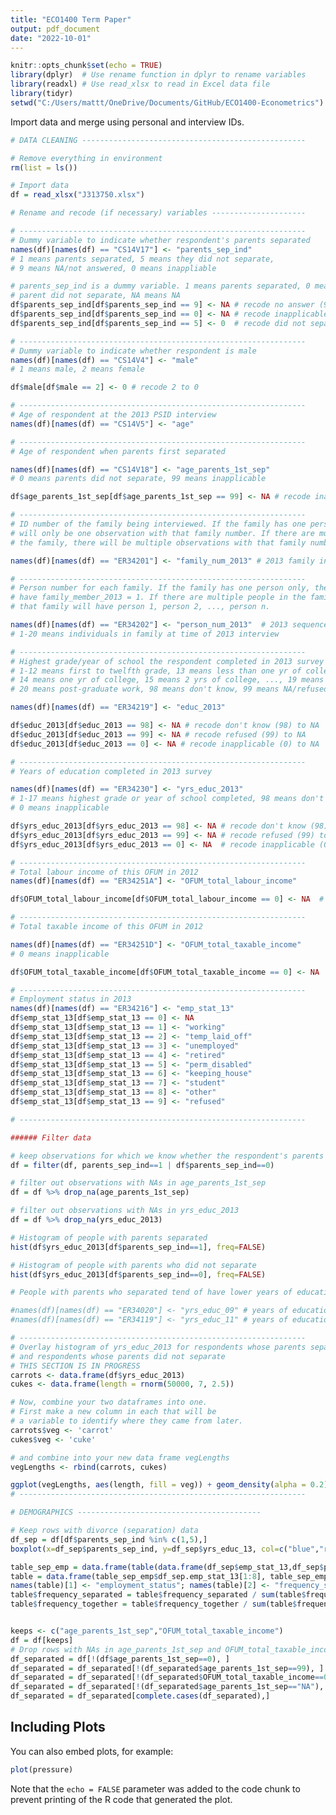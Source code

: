 ```yaml
---
title: "ECO1400 Term Paper"
output: pdf_document
date: "2022-10-01"
---
```


```r
knitr::opts_chunk$set(echo = TRUE)
library(dplyr)  # Use rename function in dplyr to rename variables
library(readxl) # Use read_xlsx to read in Excel data file
library(tidyr)
setwd("C:/Users/mattt/OneDrive/Documents/GitHub/ECO1400-Econometrics")
```

Import data and merge using personal and interview IDs. 
```r
# DATA CLEANING --------------------------------------------------

# Remove everything in environment
rm(list = ls())

# Import data
df = read_xlsx("J313750.xlsx")

# Rename and recode (if necessary) variables ---------------------

# ----------------------------------------------------------------
# Dummy variable to indicate whether respondent's parents separated
names(df)[names(df) == "CS14V17"] <- "parents_sep_ind"
# 1 means parents separated, 5 means they did not separate, 
# 9 means NA/not answered, 0 means inappliable

# parents_sep_ind is a dummy variable. 1 means parents separated, 0 means
# parent did not separate, NA means NA
df$parents_sep_ind[df$parents_sep_ind == 9] <- NA # recode no answer (9) to NA
df$parents_sep_ind[df$parents_sep_ind == 0] <- NA # recode inapplicable (0) to NA
df$parents_sep_ind[df$parents_sep_ind == 5] <- 0  # recode did not separate (5) to 0

# ----------------------------------------------------------------
# Dummy variable to indicate whether respondent is male
names(df)[names(df) == "CS14V4"] <- "male"
# 1 means male, 2 means female

df$male[df$male == 2] <- 0 # recode 2 to 0

# ----------------------------------------------------------------
# Age of respondent at the 2013 PSID interview
names(df)[names(df) == "CS14V5"] <- "age"

# ----------------------------------------------------------------
# Age of respondent when parents first separated

names(df)[names(df) == "CS14V18"] <- "age_parents_1st_sep"
# 0 means parents did not separate, 99 means inapplicable

df$age_parents_1st_sep[df$age_parents_1st_sep == 99] <- NA # recode inapplicable (99) to NA

# ----------------------------------------------------------------
# ID number of the family being interviewed. If the family has one person only, there
# will only be one observation with that family number. If there are multiple people in
# the family, there will be multiple observations with that family number.

names(df)[names(df) == "ER34201"] <- "family_num_2013" # 2013 family interview number

# ----------------------------------------------------------------
# Person number for each family. If the family has one person only, then that family will
# have family_member_2013 = 1. If there are multiple people in the family (e.g. n>2 people),
# that family will have person 1, person 2, ..., person n.

names(df)[names(df) == "ER34202"] <- "person_num_2013"  # 2013 sequence number
# 1-20 means individuals in family at time of 2013 interview

# ----------------------------------------------------------------
# Highest grade/year of school the respondent completed in 2013 survey
# 1-12 means first to twelfth grade, 13 means less than one yr of college,
# 14 means one yr of college, 15 means 2 yrs of college, ..., 19 means college graduate,
# 20 means post-graduate work, 98 means don't know, 99 means NA/refused, 0 means inap

names(df)[names(df) == "ER34219"] <- "educ_2013"

df$educ_2013[df$educ_2013 == 98] <- NA # recode don't know (98) to NA
df$educ_2013[df$educ_2013 == 99] <- NA # recode refused (99) to NA
df$educ_2013[df$educ_2013 == 0] <- NA # recode inapplicable (0) to NA

# ----------------------------------------------------------------
# Years of education completed in 2013 survey

names(df)[names(df) == "ER34230"] <- "yrs_educ_2013"
# 1-17 means highest grade or year of school completed, 98 means don't know, 99 NA,
# 0 means inapplicable

df$yrs_educ_2013[df$yrs_educ_2013 == 98] <- NA # recode don't know (98) to NA
df$yrs_educ_2013[df$yrs_educ_2013 == 99] <- NA # recode refused (99) to NA
df$yrs_educ_2013[df$yrs_educ_2013 == 0] <- NA  # recode inapplicable (0) to NA

# ----------------------------------------------------------------
# Total labour income of this OFUM in 2012
names(df)[names(df) == "ER34251A"] <- "OFUM_total_labour_income"

df$OFUM_total_labour_income[df$OFUM_total_labour_income == 0] <- NA  # recode inapplicable (0) to NA

# ----------------------------------------------------------------
# Total taxable income of this OFUM in 2012

names(df)[names(df) == "ER34251D"] <- "OFUM_total_taxable_income"
# 0 means inapplicable

df$OFUM_total_taxable_income[df$OFUM_total_taxable_income == 0] <- NA  # recode inapplicable (0) to NA

# ----------------------------------------------------------------
# Employment status in 2013
names(df)[names(df) == "ER34216"] <- "emp_stat_13"
df$emp_stat_13[df$emp_stat_13 == 0] <- NA
df$emp_stat_13[df$emp_stat_13 == 1] <- "working"
df$emp_stat_13[df$emp_stat_13 == 2] <- "temp_laid_off"
df$emp_stat_13[df$emp_stat_13 == 3] <- "unemployed"
df$emp_stat_13[df$emp_stat_13 == 4] <- "retired"
df$emp_stat_13[df$emp_stat_13 == 5] <- "perm_disabled"
df$emp_stat_13[df$emp_stat_13 == 6] <- "keeping_house"
df$emp_stat_13[df$emp_stat_13 == 7] <- "student"
df$emp_stat_13[df$emp_stat_13 == 8] <- "other"
df$emp_stat_13[df$emp_stat_13 == 9] <- "refused"

# ----------------------------------------------------------------

###### Filter data

# keep observations for which we know whether the respondent's parents separated
df = filter(df, parents_sep_ind==1 | df$parents_sep_ind==0)

# filter out observations with NAs in age_parents_1st_sep
df = df %>% drop_na(age_parents_1st_sep)

# filter out observations with NAs in yrs_educ_2013
df = df %>% drop_na(yrs_educ_2013)

# Histogram of people with parents separated
hist(df$yrs_educ_2013[df$parents_sep_ind==1], freq=FALSE)

# Histogram of people with parents who did not separate
hist(df$yrs_educ_2013[df$parents_sep_ind==0], freq=FALSE)

# People with parents who separated tend of have lower years of education

#names(df)[names(df) == "ER34020"] <- "yrs_educ_09" # years of education in 2009 survey
#names(df)[names(df) == "ER34119"] <- "yrs_educ_11" # years of education in 2011 survey

# ----------------------------------------------------------------
# Overlay histogram of yrs_educ_2013 for respondents whose parents separated
# and respondents whose parents did not separate
# THIS SECTION IS IN PROGRESS
carrots <- data.frame(df$yrs_educ_2013)
cukes <- data.frame(length = rnorm(50000, 7, 2.5))

# Now, combine your two dataframes into one.  
# First make a new column in each that will be 
# a variable to identify where they came from later.
carrots$veg <- 'carrot'
cukes$veg <- 'cuke'

# and combine into your new data frame vegLengths
vegLengths <- rbind(carrots, cukes)

ggplot(vegLengths, aes(length, fill = veg)) + geom_density(alpha = 0.2)
# ----------------------------------------------------------------

# DEMOGRAPHICS -----------------------------------------

# Keep rows with divorce (separation) data
df_sep = df[df$parents_sep_ind %in% c(1,5),]
boxplot(x=df_sep$parents_sep_ind, y=df_sep$yrs_educ_13, col=c("blue","red"))

table_sep_emp = data.frame(table(data.frame(df_sep$emp_stat_13,df_sep$parents_sep_ind)))
table = data.frame(table_sep_emp$df_sep.emp_stat_13[1:8], table_sep_emp$Freq[1:8],table_sep_emp$Freq[9:16])
names(table)[1] <- "employment_status"; names(table)[2] <- "frequency_separated"; names(table)[3] <- "frequency_together"
table$frequency_separated = table$frequency_separated / sum(table$frequency_separated)
table$frequency_together = table$frequency_together / sum(table$frequency_together)


keeps <- c("age_parents_1st_sep","OFUM_total_taxable_income")
df = df[keeps]
# Drop rows with NAs in age_parents_1st_sep and OFUM_total_taxable_income
df_separated = df[!(df$age_parents_1st_sep==0), ]
df_separated = df_separated[!(df_separated$age_parents_1st_sep==99), ]
df_separated = df_separated[!(df_separated$OFUM_total_taxable_income==0), ]
df_separated = df_separated[!(df_separated$age_parents_1st_sep=="NA"), ]
df_separated = df_separated[complete.cases(df_separated),]
```

## Including Plots

You can also embed plots, for example:

```r
plot(pressure)
```

Note that the `echo = FALSE` parameter was added to the code chunk to prevent printing of the R code that generated the plot.
